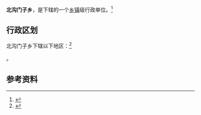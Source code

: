 {{中国乡级行政区|21/13/21/212/000}}

'''北沟门子乡'''，是{{PRC admin/fullname|21/13/21/212/000|3}}下辖的一个[[乡镇|乡镇]]级行政单位。<ref>{{PRC admin/ref sgc|{{PRC admin/parent|21/13/21/212/000}}}}</ref>

== 行政区划 ==

北沟门子乡下辖以下地区：<ref>{{PRC admin/ref sgc|21/13/21/212/000}}</ref>

{{PRC admin/children|21/13/21/212/000}}。

== 参考资料 ==

{{reflist}}

{{行政区划小作品}}
{{PRC admin/navcat|21/13/21/212/000}}